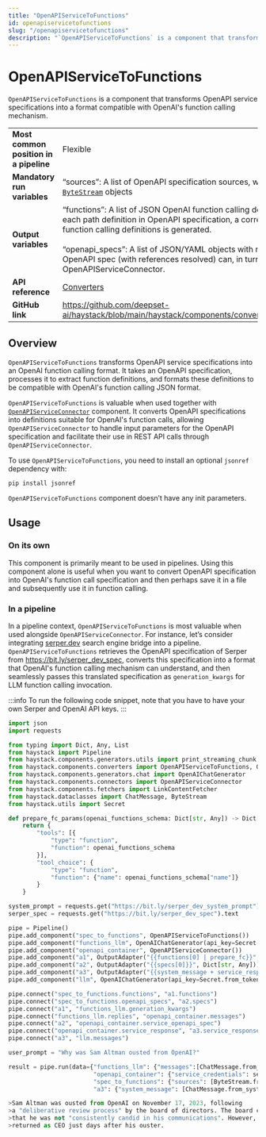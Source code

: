 ```yaml
---
title: "OpenAPIServiceToFunctions"
id: openapiservicetofunctions
slug: "/openapiservicetofunctions"
description: "`OpenAPIServiceToFunctions` is a component that transforms OpenAPI service specifications into a format compatible with OpenAI's function calling mechanism."
---
```


# OpenAPIServiceToFunctions

`OpenAPIServiceToFunctions` is a component that transforms OpenAPI service specifications into a format compatible with OpenAI's function calling mechanism.

|  |  |
| --- | --- |
| **Most common position in a pipeline** | Flexible |
| **Mandatory run variables** | “sources”: A list of OpenAPI specification sources, which can be file paths or [`ByteStream`](../../concepts/data-classes.mdx#bytestream)  objects |
| **Output variables** | “functions”: A list of JSON OpenAI function calling definitions objects. For each path definition in OpenAPI specification, a corresponding OpenAI function calling definitions is generated.  <br /> <br />“openapi_specs”: A list of JSON/YAML objects with references resolved. Such OpenAPI spec (with references resolved) can, in turn, be used as input to OpenAPIServiceConnector. |
| **API reference** | [Converters](/reference/converters-api) |
| **GitHub link** | https://github.com/deepset-ai/haystack/blob/main/haystack/components/converters/openapi_functions.py |

## Overview

`OpenAPIServiceToFunctions` transforms OpenAPI service specifications into an OpenAI function calling format. It takes an OpenAPI specification, processes it to extract function definitions, and formats these definitions to be compatible with OpenAI's function calling JSON format.

`OpenAPIServiceToFunctions` is valuable when used together with [`OpenAPIServiceConnector`](../connectors/openapiserviceconnector.mdx) component. It converts OpenAPI specifications into definitions suitable for OpenAI's function calls, allowing `OpenAPIServiceConnector` to handle input parameters for the OpenAPI specification and facilitate their use in REST API calls through `OpenAPIServiceConnector`.

To use `OpenAPIServiceToFunctions`, you need to install an optional `jsonref` dependency with:

```shell
pip install jsonref
```

`OpenAPIServiceToFunctions` component doesn’t have any init parameters.

## Usage

### On its own

This component is primarily meant to be used in pipelines. Using this component alone is useful when you want to convert OpenAPI specification into OpenAI's function call specification and then perhaps save it in a file and subsequently use it in function calling.

### In a pipeline

In a pipeline context, `OpenAPIServiceToFunctions` is most valuable when used alongside `OpenAPIServiceConnector`. For instance, let’s consider integrating [serper.dev](http://serper.dev/) search engine bridge into a pipeline. `OpenAPIServiceToFunctions` retrieves the OpenAPI specification of Serper from https://bit.ly/serper_dev_spec, converts this specification into a format that OpenAI's function calling mechanism can understand, and then seamlessly passes this translated specification as `generation_kwargs` for LLM function calling invocation.

:::info
To run the following code snippet, note that you have to have your own Serper and OpenAI API keys.
:::

```python
import json
import requests

from typing import Dict, Any, List
from haystack import Pipeline
from haystack.components.generators.utils import print_streaming_chunk
from haystack.components.converters import OpenAPIServiceToFunctions, OutputAdapter
from haystack.components.generators.chat import OpenAIChatGenerator
from haystack.components.connectors import OpenAPIServiceConnector
from haystack.components.fetchers import LinkContentFetcher
from haystack.dataclasses import ChatMessage, ByteStream
from haystack.utils import Secret

def prepare_fc_params(openai_functions_schema: Dict[str, Any]) -> Dict[str, Any]:
    return {
        "tools": [{
            "type": "function",
            "function": openai_functions_schema
        }],
        "tool_choice": {
            "type": "function",
            "function": {"name": openai_functions_schema["name"]}
        }
    }

system_prompt = requests.get("https://bit.ly/serper_dev_system_prompt").text
serper_spec = requests.get("https://bit.ly/serper_dev_spec").text

pipe = Pipeline()
pipe.add_component("spec_to_functions", OpenAPIServiceToFunctions())
pipe.add_component("functions_llm", OpenAIChatGenerator(api_key=Secret.from_token(llm_api_key), model="gpt-3.5-turbo-0613"))
pipe.add_component("openapi_container", OpenAPIServiceConnector())
pipe.add_component("a1", OutputAdapter("{{functions[0] | prepare_fc}}", Dict[str, Any], {"prepare_fc": prepare_fc_params}))
pipe.add_component("a2", OutputAdapter("{{specs[0]}}", Dict[str, Any]))
pipe.add_component("a3", OutputAdapter("{{system_message + service_response}}", List[ChatMessage]))
pipe.add_component("llm", OpenAIChatGenerator(api_key=Secret.from_token(llm_api_key), model="gpt-4-1106-preview", streaming_callback=print_streaming_chunk))

pipe.connect("spec_to_functions.functions", "a1.functions")
pipe.connect("spec_to_functions.openapi_specs", "a2.specs")
pipe.connect("a1", "functions_llm.generation_kwargs")
pipe.connect("functions_llm.replies", "openapi_container.messages")
pipe.connect("a2", "openapi_container.service_openapi_spec")
pipe.connect("openapi_container.service_response", "a3.service_response")
pipe.connect("a3", "llm.messages")

user_prompt = "Why was Sam Altman ousted from OpenAI?"

result = pipe.run(data={"functions_llm": {"messages":[ChatMessage.from_system("Only do function calling"), ChatMessage.from_user(user_prompt)]},
                        "openapi_container": {"service_credentials": serper_dev_key},
                        "spec_to_functions": {"sources": [ByteStream.from_string(serper_spec)]},
                        "a3": {"system_message": [ChatMessage.from_system(system_prompt)]}})

>Sam Altman was ousted from OpenAI on November 17, 2023, following
>a "deliberative review process" by the board of directors. The board concluded
>that he was not "consistently candid in his communications". However, he
>returned as CEO just days after his ouster.
```

